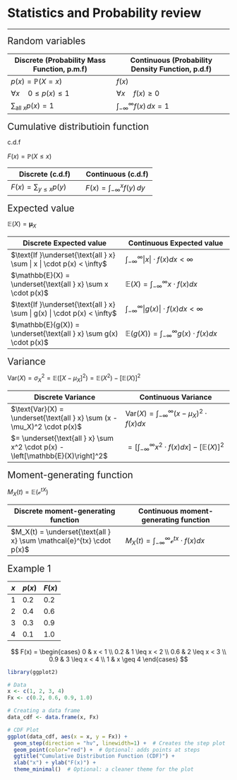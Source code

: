 <h1 class=post>Statistics and Probability review</h1>
<hr/>

<span style="font-size: 1.5em">Random variables</span>

| Discrete (Probability Mass Function, p.m.f) | Continuous (Probability Density Function, p.d.f) |
|---------------------------------------------|--------------------------------------------------|
| $p(x) = \mathbb{P}(X = x)$              | $f(x)$                                      |
| $\forall x \quad 0 \leq p(x) \leq 1$    | $\forall x \quad f(x) \geq 0$             |
| $\sum_{\text{all } x} p(x) = 1$         | $\int_{-\infty}^{\infty} f(x) \, dx = 1$    |


<span style="font-size: 1.5em">Cumulative distributioin function</span>

$\text{c.d.f }$ 

$F(x) = \mathbb{P}(X \leq x)$

| Discrete (c.d.f)                                | Continuous (c.d.f)                           |
|-------------------------------------------------|----------------------------------------------|
| $F(x) = \sum_{y \leq x} p(y)$               | $F(x) = \int_{-\infty}^{x} f(y) \, dy$   |

<span style="font-size: 1.5em">Expected value</span>

$\mathbb{E}(X) = \mathbf{\mu}_X$

| Discrete Expected value                                 | Continuous Expected value              |
|-------------------------------------------------|----------------------------------------------|
| $\text{If }\underset{\text{all } x} \sum | x | \cdot p(x) < \infty$               | $\int_{-\infty}^{\infty} | x | \cdot f(x)dx < \infty$     |
| $\mathbb{E}(X) = \underset{\text{all } x} \sum x \cdot p(x)$ | $\mathbb{E}(X) = \int_{-\infty}^{\infty} x\cdot f(x)dx$ | 
| $\text{If }\underset{\text{all } x} \sum | g(x) | \cdot p(x) < \infty$ | $\int_{-\infty}^{\infty} | g(x) | \cdot f(x)dx < \infty$   |
| $\mathbb{E}(g(X)) = \underset{\text{all } x} \sum g(x) \cdot p(x)$ | $\mathbb{E}(g(X)) = \int_{-\infty}^{\infty} g(x) \cdot f(x)dx$ | 

<span style="font-size: 1.5em">Variance</span>

$\text{Var}(X) = \sigma^2_X = \mathbb{E}(\left[ X - \mu_{X} \right]^2) = \mathbb{E}(X^2) - \left[\mathbb{E}(X)\right]^2$

| Discrete Variance                               | Continuous Variance             |
|-------------------------------------------------|----------------------------------------------|
| $\text{Var}(X) = \underset{\text{all } x} \sum (x - \mu_X)^2 \cdot p(x)$ | $\text{Var}(X) = \int_{-\infty}^{\infty} (x - \mu_X)^2 \cdot f(x)dx$ |
| $= \underset{\text{all } x} \sum x^2 \cdot p(x) - \left[\mathbb{E}(X)\right]^2$ | $= \left[\int_{-\infty}^{\infty} x^2 \cdot f(x)dx\right] - \left[\mathbb{E}(X)\right]^2$ |

<span style="font-size: 1.5em">Moment-generating function</span>

$M_X(t) = \mathbb{E}(\mathcal{e}^{tX})$

| Discrete moment-generating function             | Continuous moment-generating function       |
|-------------------------------------------------|----------------------------------------------|
| $M_X(t) = \underset{\text{all } x} \sum \mathcal{e}^{tx} \cdot p(x)$ | $M_X(t) = \int_{-\infty}^{\infty}  \mathcal{e}^{tx} \cdot f(x)dx$ | 

<span style="font-size: 1.5em">Example 1</span>

| $x$ | $p(x)$ | $F(x)$ |
|-----|--------|---------------|
|$1$| $0.2$ | $0.2$ |
|$2$| $0.4$ | $0.6$ |
|$3$| $0.3$ | $0.9$ |
|$4$| $0.1$ | $1.0$ |


$$
    F(x) = \begin{cases} 
            0 & x < 1 \\
            0.2 & 1 \leq x < 2 \\
            0.6 & 2 \leq x < 3 \\
            0.9 & 3 \leq x < 4 \\
            1 & x \geq 4
    \end{cases}
$$

```r
library(ggplot2)

# Data
x <- c(1, 2, 3, 4)
Fx <- c(0.2, 0.6, 0.9, 1.0)

# Creating a data frame
data_cdf <- data.frame(x, Fx)

# CDF Plot
ggplot(data_cdf, aes(x = x, y = Fx)) +
  geom_step(direction = "hv", linewidth=1) +  # Creates the step plot
  geom_point(color="red") +  # Optional: adds points at steps
  ggtitle("Cumulative Distribution Function (CDF)") +
  xlab("x") + ylab("F(x)") +
  theme_minimal()  # Optional: a cleaner theme for the plot
```